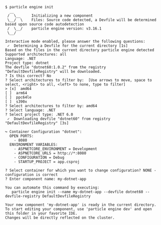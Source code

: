 ```console
$ particle engine init
  __
 /  \__     Initializing a new component
 \__/  \    Files: Source code detected, a Devfile will be determined based upon source code autodetection
 /  \__/    particle engine version: v3.16.1
 \__/

Interactive mode enabled, please answer the following questions:
 ✓  Determining a Devfile for the current directory [1s]
Based on the files in the current directory particle engine detected
Supported architectures: all
Language: .NET
Project type: dotnet
The devfile "dotnet60:1.0.2" from the registry "DefaultDevfileRegistry" will be downloaded.
? Is this correct? No
? Select architectures to filter by:  [Use arrows to move, space to select, <right> to all, <left> to none, type to filter]
> [x]  amd64
[ ]  arm64
[ ]  ppc64le
[ ]  s390x
? Select architectures to filter by: amd64
? Select language: .NET
? Select project type: .NET 6.0
 ✓  Downloading devfile "dotnet60" from registry "DefaultDevfileRegistry" [3s]

↪ Container Configuration "dotnet":
  OPEN PORTS:
    - 8080
  ENVIRONMENT VARIABLES:
    - ASPNETCORE_ENVIRONMENT = Development
    - ASPNETCORE_URLS = http://*:8080
    - CONFIGURATION = Debug
    - STARTUP_PROJECT = app.csproj

? Select container for which you want to change configuration? NONE - configuration is correct
? Enter component name: my-dotnet-app

You can automate this command by executing:
   particle engine init --name my-dotnet-app --devfile dotnet60 --devfile-registry DefaultDevfileRegistry

Your new component 'my-dotnet-app' is ready in the current directory.
To start editing your component, use 'particle engine dev' and open this folder in your favorite IDE.
Changes will be directly reflected on the cluster.
```